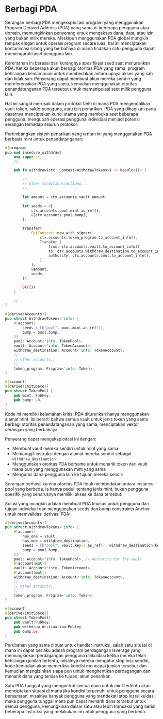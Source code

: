 
# Berbagi PDA

Serangan berbagi PDA mengeksploitasi program yang menggunakan Program Derived Address (PDA) yang sama di beberapa pengguna atau domain, memungkinkan penyerang untuk mengakses dana, data, atau izin yang bukan milik mereka. Meskipun menggunakan PDA global mungkin tampak elegan untuk operasi program secara luas, hal ini menciptakan kontaminasi silang yang berbahaya di mana tindakan satu pengguna dapat memengaruhi aset pengguna lain.

Kerentanan ini berasal dari kurangnya spesifikasi seed saat menurunkan PDA. Ketika beberapa akun berbagi otoritas PDA yang sama, program kehilangan kemampuan untuk membedakan antara upaya akses yang sah dan tidak sah. Penyerang dapat membuat akun mereka sendiri yang mereferensikan PDA yang sama, kemudian menggunakan otoritas penandatanganan PDA tersebut untuk memanipulasi aset milik pengguna lain.

Hal ini sangat merusak dalam protokol DeFi di mana PDA mengendalikan vault token, saldo pengguna, atau izin penarikan. PDA yang dibagikan pada dasarnya menciptakan kunci utama yang membuka aset beberapa pengguna, mengubah operasi pengguna individual menjadi potensi serangan terhadap seluruh protokol.

<ArticleSection name="Anchor" id="anchor" level="h2" />

Pertimbangkan sistem penarikan yang rentan ini yang menggunakan PDA berbasis mint untuk penandatanganan:

```rust
#[program]
pub mod insecure_withdraw{
    use super::*;
    //..

    pub fn withdraw(ctx: Context<WithdrawTokens>) -> Result<()> {

        //..
        // other conditions/actions...
        //..

        let amount = ctx.accounts.vault.amount;
        
        let seeds = &[
            ctx.accounts.pool.mint.as_ref(),
            &[ctx.accounts.pool.bump],
        ];

        transfer(
            CpiContext::new_with_signer(
                ctx.accounts.token_program.to_account_info(),
                Transfer {
                    from: ctx.accounts.vault.to_account_info(),
                    to: ctx.accounts.withdraw_destination.to_account_info(),
                    authority: ctx.accounts.pool.to_account_info(),
                },
            ),
            &amount,
            seeds,
        )?;

        Ok(())
    }
        
    //..
}

#[derive(Accounts)]
pub struct WithdrawTokens<'info> {
    #[account(
        seeds = [b"pool", pool.mint.as_ref()],
        bump = pool.bump,                                        
    )]
    pool: Account<'info, TokenPool>,
    vault: Account<'info, TokenAccount>,
    withdraw_destination: Account<'info, TokenAccount>,
    //..
    // other accounts..
    //..
    token_program: Program<'info, Token>,
}

#[account]
#[derive(InitSpace)]
pub struct TokenPool {
    pub mint: Pubkey,
    pub bump: u8,
}
```

Kode ini memiliki kelemahan kritis: PDA diturunkan hanya menggunakan alamat mint. Ini berarti bahwa semua vault untuk jenis token yang sama berbagi otoritas penandatanganan yang sama, menciptakan vektor serangan yang berbahaya.

Penyerang dapat mengeksploitasi ini dengan:
- Membuat vault mereka sendiri untuk mint yang sama
- Memanggil instruksi dengan alamat mereka sendiri sebagai `withdraw_destination`
- Menggunakan otoritas PDA bersama untuk menarik token dari vault mana pun yang menggunakan mint yang sama
- Menguras dana pengguna lain ke tujuan mereka sendiri

Serangan berhasil karena otoritas PDA tidak membedakan antara instance pool yang berbeda, ia hanya peduli tentang jenis mint, bukan pengguna spesifik yang seharusnya memiliki akses ke dana tersebut.

Solusi yang mungkin adalah membuat PDA khusus untuk pengguna dan tujuan individual dan menggunakan seeds dan bump constraints Anchor untuk memvalidasi derivasi PDA:

```rust
#[derive(Accounts)]
pub struct WithdrawTokens<'info> {
    #[account(
        has_one = vault,
        has_one = withdraw_destination,
        seeds = [b"pool", vault.key().as_ref(), withdraw_destination.key().as_ref()],
        bump = pool.bump,                                        
    )]
    pool: Account<'info, TokenPool>, // Authority for the vault
    #[account(mut)]
    vault: Account<'info, TokenAccount>,
    #[account(mut)]
    withdraw_destination: Account<'info, TokenAccount>,
    //..
    // other accounts..
    //..
    token_program: Program<'info, Token>,
}

#[account]
#[derive(InitSpace)]
pub struct TokenPool{
    pub vault:Pubkey,
    pub withdraw_destination:Pubkey,
    pub bump:u8
}
```

Perubahan yang sama dibuat untuk handler instruksi, salah satu situasi di mana ini dapat berlaku adalah program perdagangan leverage yang memungkinkan perdagangan pengguna dilikuidasi ketika mereka telah kehilangan jumlah tertentu, misalnya mereka mengatur stop loss sendiri, kode kemudian akan memeriksa kondisi mencapai jumlah tersebut dan kemudian mengizinkan siapa pun untuk menghentikan perdagangan dan menarik dana yang tersisa ke tujuan, akun penarikan.

Satu PDA tunggal yang mengontrol semua dana untuk mint tertentu akan menciptakan situasi di mana jika kondisi terpenuhi untuk pengguna secara bersamaan, misalnya banyak pengguna yang mendekati stop loss/likuidasi, maka pengguna tunggal mana pun dapat menarik dana tersebut untuk semua pengguna, kemungkinan dalam satu atau lebih transaksi yang berisi beberapa instruksi yang melakukan ini untuk pengguna yang berbeda.
